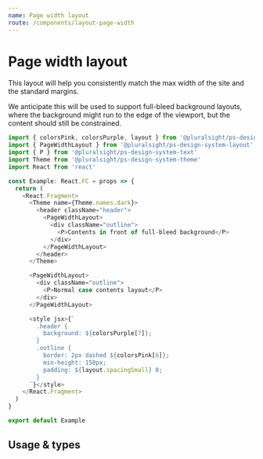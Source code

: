 ```yaml
---
name: Page width layout
route: /components/layout-page-width
---
```


# Page width layout

This layout will help you consistently match the max width of the site and the
standard margins.

We anticipate this will be used to support full-bleed background layouts, where
the background might run to the edge of the viewport, but the content should
still be constrained.

```typescript
import { colorsPink, colorsPurple, layout } from '@pluralsight/ps-design-system-core'
import { PageWidthLayout } from '@pluralsight/ps-design-system-layout'
import { P } from '@pluralsight/ps-design-system-text'
import Theme from '@pluralsight/ps-design-system-theme'
import React from 'react'

const Example: React.FC = props => {
  return (
    <React.Fragment>
      <Theme name={Theme.names.dark}>
        <header className="header">
          <PageWidthLayout>
            <div className="outline">
              <P>Contents in front of full-bleed background</P>
            </div>
          </PageWidthLayout>
        </header>
      </Theme>

      <PageWidthLayout>
        <div className="outline">
          <P>Normal case contents layout</P>
        </div>
      </PageWidthLayout>

      <style jsx>{`
        .header {
          background: ${colorsPurple[7]};
        }
        .outline {
          border: 2px dashed ${colorsPink[6]};
          min-height: 150px;
          padding: ${layout.spacingSmall} 0;
        }
      `}</style>
    </React.Fragment>
  )
}

export default Example
```

## Usage & types

<Usage
  install="npm install @pluralsight/ps-design-system-layout"
  import="import { PageWidthLayout } from '@pluralsight/ps-design-system-layout"
  packageName="layout"
  version={props.version}
/>

<TypesTable>
  <TypesProp name="children" type="React.ReactNode" desc="content" required />
</TypesTable>
